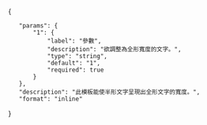{{NoteTA|G1=MediaWiki}}
{{Documentation subpage}}
<templatedata>
{
	"params": {
		"1": {
			"label": "參數",
			"description": "欲調整為全形寬度的文字。",
			"type": "string",
			"default": "1",
			"required": true
		}
	},
	"description": "此模板能使半形文字呈現出全形文字的寬度。",
	"format": "inline"
}
</templatedata>